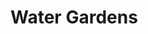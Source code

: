 
# Water Gardens

<ProjectDetails
  region="Dorne"
  house="House Martell"
  type="Miscellaneous"
  status="Not Started"
  warp="/warp watergardens"
  projectLead=""
  dateStarted="Invalid Date"
  dateCompleted="Invalid Date"
/>
